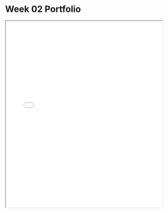 # Week 02 Portfolio {.unnumbered}

<iframe src="Xaringan_Sample.html" width="100%" height="600px"></iframe>


